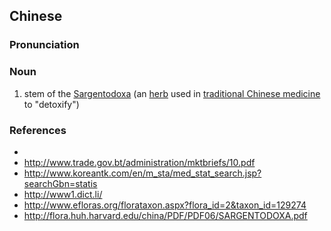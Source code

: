 {{also|红藤}}
==Chinese==
{{zh-forms|s=红藤}}

===Pronunciation===
{{zh-pron
|m=hóngténg
|cat=n
}}

===Noun===
{{zh-noun}}

# stem of the [[Sargentodoxa]] (an [[herb]] used in [[traditional Chinese medicine]] to "detoxify")

===References===
* {{pedialite|红藤|lang=zh}}
* http://www.trade.gov.bt/administration/mktbriefs/10.pdf
* http://www.koreantk.com/en/m_sta/med_stat_search.jsp?searchGbn=statis
* http://www1.dict.li/
* http://www.efloras.org/florataxon.aspx?flora_id=2&taxon_id=129274
* http://flora.huh.harvard.edu/china/PDF/PDF06/SARGENTODOXA.pdf